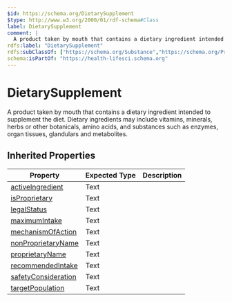 ```yaml
---
$id: https://schema.org/DietarySupplement
$type: http://www.w3.org/2000/01/rdf-schema#Class
label: DietarySupplement
comment: |
  A product taken by mouth that contains a dietary ingredient intended to supplement the diet. Dietary ingredients may include vitamins, minerals, herbs or other botanicals, amino acids, and substances such as enzymes, organ tissues, glandulars and metabolites.
rdfs:label: "DietarySupplement"
rdfs:subClassOf: ["https://schema.org/Substance","https://schema.org/Product"]
schema:isPartOf: "https://health-lifesci.schema.org"
---
```


# DietarySupplement

A product taken by mouth that contains a dietary ingredient intended to supplement the diet. Dietary ingredients may include vitamins, minerals, herbs or other botanicals, amino acids, and substances such as enzymes, organ tissues, glandulars and metabolites.

## Inherited Properties

| Property | Expected Type | Description |
| --- | --- | --- |
| [activeIngredient](https://schema.org/activeIngredient) | Text |  |
| [isProprietary](https://schema.org/isProprietary) | Text |  |
| [legalStatus](https://schema.org/legalStatus) | Text |  |
| [maximumIntake](https://schema.org/maximumIntake) | Text |  |
| [mechanismOfAction](https://schema.org/mechanismOfAction) | Text |  |
| [nonProprietaryName](https://schema.org/nonProprietaryName) | Text |  |
| [proprietaryName](https://schema.org/proprietaryName) | Text |  |
| [recommendedIntake](https://schema.org/recommendedIntake) | Text |  |
| [safetyConsideration](https://schema.org/safetyConsideration) | Text |  |
| [targetPopulation](https://schema.org/targetPopulation) | Text |  |
